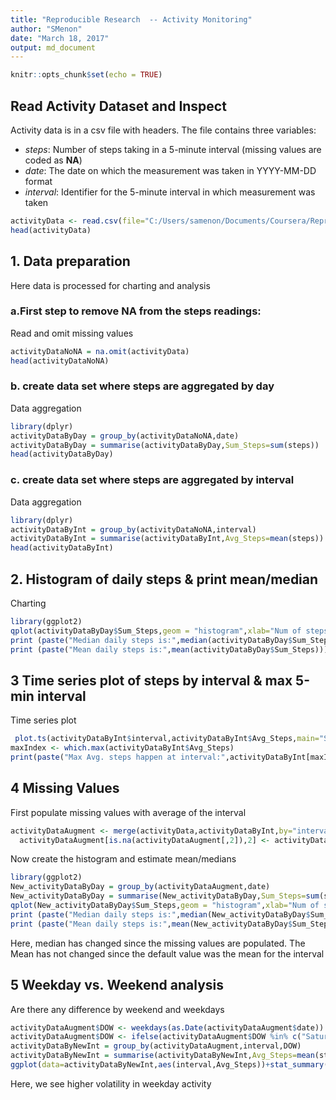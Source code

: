 ```yaml
---
title: "Reproducible Research  -- Activity Monitoring"
author: "SMenon"
date: "March 18, 2017"
output: md_document
---
```


```r
knitr::opts_chunk$set(echo = TRUE)
```

## Read Activity Dataset and Inspect  

Activity data is in a csv file with headers. The file contains three variables:  

* *steps*: Number of steps taking in a 5-minute interval (missing values are coded as **NA**)  
* *date*: The date on which the measurement was taken in YYYY-MM-DD format  
* *interval*: Identifier for the 5-minute interval in which measurement was taken  

```r
activityData <- read.csv(file="C:/Users/samenon/Documents/Coursera/ReproResearch/activity.csv",header=TRUE,sep=",")
head(activityData)
```

## 1. Data preparation

Here data is processed for charting and analysis  

### a.First step to remove NA from the steps readings:  

Read and omit missing values  
```r
activityDataNoNA = na.omit(activityData)
head(activityDataNoNA)
```

### b. create data set where steps are aggregated by day

Data aggregation  

```r
library(dplyr)
activityDataByDay = group_by(activityDataNoNA,date)
activityDataByDay = summarise(activityDataByDay,Sum_Steps=sum(steps))
head(activityDataByDay)
```

### c. create data set where steps are aggregated by interval

Data aggregation  

```r
library(dplyr)
activityDataByInt = group_by(activityDataNoNA,interval)
activityDataByInt = summarise(activityDataByInt,Avg_Steps=mean(steps))
head(activityDataByInt)
```

## 2. Histogram of daily steps & print mean/median
Charting  

```r
library(ggplot2)
qplot(activityDataByDay$Sum_Steps,geom = "histogram",xlab="Num of steps", ylab="frequency")
print (paste("Median daily steps is:",median(activityDataByDay$Sum_Steps)))
print (paste("Mean daily steps is:",mean(activityDataByDay$Sum_Steps)))
```

## 3 Time series plot of steps by interval & max 5-min interval
Time series plot  

```r
 plot.ts(activityDataByInt$interval,activityDataByInt$Avg_Steps,main="Steps by Interval",type="l",xlab="Interval", ylab="Average Steps")
maxIndex <- which.max(activityDataByInt$Avg_Steps)
print(paste("Max Avg. steps happen at interval:",activityDataByInt[maxIndex,1]))
```
## 4 Missing Values

First populate missing values with average of the interval  

```r
activityDataAugment <- merge(activityData,activityDataByInt,by="interval")
  activityDataAugment[is.na(activityDataAugment[,2]),2] <- activityDataAugment[is.na(activityDataAugment[,2]),4]
```
  Now create the histogram and estimate mean/medians
```r
library(ggplot2)
New_activityDataByDay = group_by(activityDataAugment,date)
New_activityDataByDay = summarise(New_activityDataByDay,Sum_Steps=sum(steps))
qplot(New_activityDataByDay$Sum_Steps,geom = "histogram",xlab="Num of steps", ylab="frequency")
print (paste("Median daily steps is:",median(New_activityDataByDay$Sum_Steps)))
print (paste("Mean daily steps is:",mean(New_activityDataByDay$Sum_Steps)))
```
Here, median has changed since the missing values are populated. The Mean has not changed since the default value was the mean for the interval

## 5 Weekday vs. Weekend analysis

Are there any difference by weekend and weekdays  

```r
activityDataAugment$DOW <- weekdays(as.Date(activityDataAugment$date))
activityDataAugment$DOW <- ifelse(activityDataAugment$DOW %in% c("Saturday","Sunday"),"Weekend","Weekday")
activityDataByNewInt = group_by(activityDataAugment,interval,DOW)
activityDataByNewInt = summarise(activityDataByNewInt,Avg_Steps=mean(steps))
ggplot(data=activityDataByNewInt,aes(interval,Avg_Steps))+stat_summary(fun.y=mean,geom="line") + facet_grid(~DOW)
```
  
Here, we see higher volatility in weekday activity
